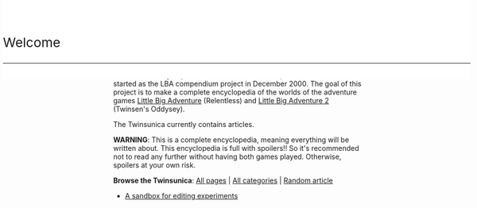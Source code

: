 ---
title: Twinsuniverse Wiki
---

<div class="firstHeading" style="font-size: 188%; padding-top: 1.65em; padding-bottom: 0.17em; float: right; position: absolute; right: 0.5em; top: 0%; width: 98%; background-color:#FFFFFF">Welcome
----
</div>

[[Image:Welcome.gif|right]]

Welcome to '''[[Encyclopedia Twinsunica]]'''. This is the product of what once started as the LBA compendium project in December 2000. The goal of this project is to make a complete encyclopedia of the worlds of the adventure games [[wikipedia:Little Big Adventure|Little Big Adventure]] (Relentless) and [[wikipedia:Little Big Adventure 2|Little Big Adventure 2]] (Twinsen's Oddysey).

The Twinsunica currently contains '''[[Twinsunica:Statistics|{{NUMBEROFARTICLES}}]]''' articles.

'''WARNING''': This is a complete encyclopedia, meaning everything will be written about. This encyclopedia is full with spoilers!! So it's recommended not to read any further without having both games played. Otherwise, spoilers at your own risk.

'''Browse the Twinsunica''': [[Special:Allpages|All pages]] | [[Special:Categories|All categories]] | [[Special:Random|Random article]]

* [[Twinsunica:Sandbox|A sandbox for editing experiments]]